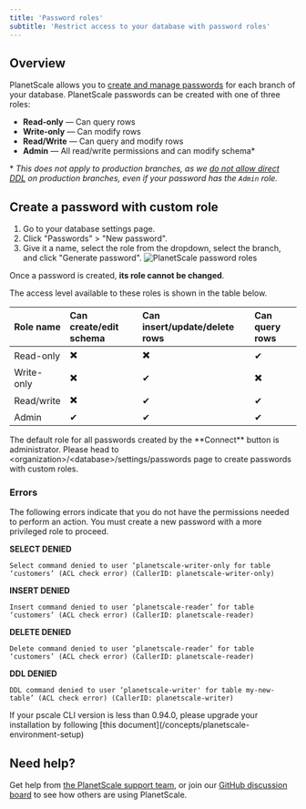 ```yaml
---
title: 'Password roles'
subtitle: 'Restrict access to your database with password roles'
---
```


## Overview

PlanetScale allows you to [create and manage passwords](/concepts/connection-strings) for each branch of your database. PlanetScale passwords can be created with one of three roles:

- **Read-only** &mdash; Can query rows
- **Write-only** &mdash; Can modify rows
- **Read/Write** &mdash; Can query and modify rows
- **Admin** &mdash; All read/write permissions and can modify schema*

\* *This does not apply to production branches, as we [do not allow direct DDL](/learn/how-online-schema-change-tools-work) on production branches, even if your password has the `Admin` role.*
## Create a password with custom role

1. Go to your database settings page.
2. Click "Passwords" > "New password".
3. Give it a name, select the role from the dropdown, select the branch, and click "Generate password".
![PlanetScale password roles](/img/docs/password_roles.png)

Once a password is created, **its role cannot be changed**.

The access level available to these roles is shown in the table below.

| Role name | Can create/edit schema | Can insert/update/delete rows | Can query rows | 
|:---|:---|:---|:---|
| Read-only |✖️ | ✖️ | ✔  |
| Write-only | ✖️ | ✔ | ✖️  |
| Read/write | ✖️ | ✔ | ✔  |
| Admin | ✔ | ✔ | ✔ |

<InfoBlock type="note">
The default role for all passwords created by the **Connect** button is administrator.
Please head to &lt;organization&gt;/&lt;database&gt;/settings/passwords page to create passwords with custom roles.
</InfoBlock>

### Errors

The following errors indicate that you do not have the permissions needed to perform an action. You must create a new password with a more privileged role to proceed.

**SELECT DENIED**

`Select command denied to user ‘planetscale-writer-only for table ‘customers’ (ACL check error) (CallerID: planetscale-writer-only)`

**INSERT DENIED**

`Insert command denied to user ‘planetscale-reader’ for table ‘customers’ (ACL check error) (CallerID: planetscale-reader)`

**DELETE DENIED**

`Delete command denied to user ‘planetscale-reader’ for table ‘customers’ (ACL check error) (CallerID: planetscale-reader)`

**DDL DENIED**

`DDL command denied to user ‘planetscale-writer' for table my-new-table’ (ACL check error) (CallerID: planetscale-writer)`

<InfoBlock type="note">
If your pscale CLI version is less than 0.94.0, please upgrade your installation by following [this document](/concepts/planetscale-environment-setup)
</InfoBlock>

## Need help?

Get help from [the PlanetScale support team](https://support.planetscale.com/), or join our [GitHub discussion board](https://github.com/planetscale/discussion/discussions) to see how others are using PlanetScale.
